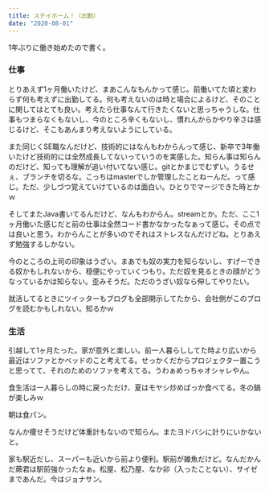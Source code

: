 ```yaml
---
title: ステイホーム！（出勤）
date: "2020-08-01"
---
```


1年ぶりに働き始めたので書く。

### 仕事

とりあえず1ヶ月働いたけど、まあこんなもんかって感じ。前働いてた頃と変わらず何も考えずに出勤してる。何も考えないのは時と場合によるけど、そのことに関してはとても良い。考えたら仕事なんて行きたくないと思っちゃうしな。仕事もつまらなくもないし、今のところ辛くもないし、慣れんからかやり辛さは感じるけど、そこもあんまり考えないようにしている。

また同じくSE職なんだけど、技術的にはなんもわからんって感じ、新卒で3年働いたけど技術的には全然成長してないっていうのを実感した。知らん事は知らんのだけど、知っても理解が追い付いてない感じ。gitとかまじでむずい。うるせぇ、ブランチを切るな。こっちはmasterでしか管理したことねーんだ。って感じ。ただ、少しづつ覚えていけているのは面白い。ひとりでマージできた時とかｗ

そしてまたJava書いてるんだけど、なんもわからん。streamとか。ただ、ここ1ヶ月働いた感じだと前の仕事は全然コード書かなかったなぁって感じ。その点では良いと思う。わからんことが多いのでそれはストレスなんだけどね。とりあえず勉強するしかない。

今のところの上司の印象はうざい。まあでも奴の実力を知らないし、すげーできる奴かもしれないから、穏便にやっていくつもり。ただ奴を見るときの顔がどうなっているかは知らない。歪みそうだ。ただのうざい奴なら伸してやりたい。

就活してるときにツイッターもブログも全部開示してたから、会社側がこのブログを読むかもしれない。知るかｗ

### 生活

引越して1ヶ月たった。家が意外と楽しい。前一人暮らししてた時より広いから最近はソファとかベッドのこと考えてる。せっかくだからプロジェクター置こうと思ってて、それのためのソファを考えてる。うわぁめっちゃオシャレやん。

食生活は一人暮らしの時に戻っただけ、夏はモヤシ炒めばっか食べてる。冬の鍋が楽しみｗ

朝は食パン。

なんか痩せそうだけど体重計もないので知らん。またヨドバシに計りにいかないと。

家も駅近だし、スーパーも近いから前より便利。駅前が雑魚だけど。なんだかんだ蕨君は駅前強かったなぁ。松屋、松乃屋、なか卯（入ったことない）、サイゼまであんだ。今はジョナサン。